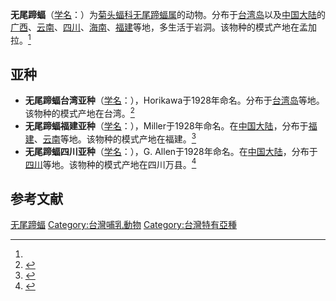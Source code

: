 {{Speciesbox
| name = 无尾蹄蝠
| status = 
| status_system = 
| image = 
| genus = Coelops
| species = frithi
| authority = (Blyth, 1848)<ref name='id154'>{{cite web| url =http://www.bioinfo.cn/db05/BjdwSpecies.php?action=view&id=154| title =无尾蹄蝠| work =《中国动物物种编目数据库》| publisher =中国科学院微生物研究所| author =中国科学院动物研究所| accessdate =2009-03-27| deadurl =yes| archiveurl =https://web.archive.org/web/20160305042854/http://www.bioinfo.cn/db05/BjdwSpecies.php?action=view&id=154| archivedate =2016-03-05}}</ref>
}}

'''无尾蹄蝠'''（[[学名|学名]]：{{lang|la|''Coelops frithi''}}）为[[菊头蝠科|菊头蝠科]][[无尾蹄蝠属|无尾蹄蝠属]]的动物。分布于[[台湾岛|台湾岛]]以及[[中国大陆|中国大陆]]的[[广西|广西]]、[[云南|云南]]、[[四川|四川]]、[[海南|海南]]、[[福建|福建]]等地，多生活于岩洞。该物种的模式产地在孟加拉。<ref name='id154'/>

==亚种==
*'''无尾蹄蝠台湾亚种'''（[[学名|学名]]：{{lang|la|''Coelops frithi formosanus''}}），Horikawa于1928年命名。分布于[[台湾岛|台湾岛]]等地。该物种的模式产地在台湾。<ref name='id155'>{{cite web| url =http://www.bioinfo.cn/db05/BjdwSpecies.php?action=view&id=155| title =无尾蹄蝠台湾亚种| work =《中国动物物种编目数据库》| publisher =中国科学院微生物研究所| author =中国科学院动物研究所| accessdate =2009-03-27| deadurl =yes| archiveurl =https://web.archive.org/web/20160305051200/http://www.bioinfo.cn/db05/BjdwSpecies.php?action=view&id=155| archivedate =2016-03-05}}</ref>
*'''无尾蹄蝠福建亚种'''（[[学名|学名]]：{{lang|la|''Coelops frithi inflatus''}}），Miller于1928年命名。在[[中国大陆|中国大陆]]，分布于[[福建|福建]]、[[云南|云南]]等地。该物种的模式产地在福建。<ref name='id156'>{{cite web| url =http://www.bioinfo.cn/db05/BjdwSpecies.php?action=view&id=156| title =无尾蹄蝠福建亚种| work =《中国动物物种编目数据库》| publisher =中国科学院微生物研究所| author =中国科学院动物研究所| accessdate =2009-03-27| deadurl =yes| archiveurl =https://web.archive.org/web/20160305012948/http://www.bioinfo.cn/db05/BjdwSpecies.php?action=view&id=156| archivedate =2016-03-05}}</ref>
*'''无尾蹄蝠四川亚种'''（[[学名|学名]]：{{lang|la|''Coelops frithi sinicus''}}），G. Allen于1928年命名。在[[中国大陆|中国大陆]]，分布于[[四川|四川]]等地。该物种的模式产地在四川万县。<ref name='id157'>{{cite web| url =http://www.bioinfo.cn/db05/BjdwSpecies.php?action=view&id=157| title =无尾蹄蝠四川亚种| work =《中国动物物种编目数据库》| publisher =中国科学院微生物研究所| author =中国科学院动物研究所| accessdate =2009-03-27| deadurl =yes| archiveurl =https://web.archive.org/web/20160305075231/http://www.bioinfo.cn/db05/BjdwSpecies.php?action=view&id=157| archivedate =2016-03-05}}</ref>

== 参考文献 ==
{{reflist}}

{{Taxonbar}}

[[Category:无尾蹄蝠属|无尾蹄蝠]]
[[Category:台灣哺乳動物|Category:台灣哺乳動物]]
[[Category:台灣特有亞種|Category:台灣特有亞種]]


{{蝙蝠小作品}}